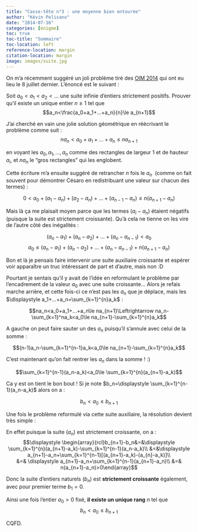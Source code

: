 ```yaml
---
title: "Casse-tête n°3 : une moyenne bien entourée"
author: "Kévin Polisano"
date: "2014-07-16"
categories: [énigme]
toc: true
toc-title: "Sommaire"
toc-location: left
reference-location: margin
citation-location: margin
image: images/suite.jpg
---
```


On m'a récemment suggéré un joli problème tiré des [OIM 2014](https://www.imo-official.org/problems.aspx) qui ont eu lieu le 8 juillet dernier. L'énoncé est le suivant :

::: callout-note

Soit $a_0<a_1<a_2<...$ une suite infinie d'entiers strictement positifs. Prouver qu'il existe un unique entier $n\ge 1$ tel que $$a_n<\frac{a_0+a_1+...+a_n}{n}\le a_{n+1}$$ 

:::

J'ai cherché en vain une jolie solution géométrique en réécrivant le problème comme suit : $$na_n<a_0+a_1+...+a_n\leq na_{n+1}$$

en voyant les $a_0,a_1,...,a_n$ comme des rectangles de largeur 1 et de hauteur $a_i$, et $na_n$ le "gros rectangles" qui les englobent.

Cette écriture m'a ensuite suggéré de retrancher $n$ fois le $a_n$  (comme on fait souvent pour démontrer Césaro en redistribuant une valeur sur chacun des termes) :

$$0<a_0+(a_1-a_n)+(a_2-a_n)+...+(a_{n-1}-a_n)\le n(a_{n+1}-a_n)$$

Mais là ça me plaisait moyen parce que les termes $(a_i-a_n)$ étaient négatifs (puisque la suite est strictement croissante). Qu'à cela ne tienne on les vire de l'autre côté des inégalités :

$$(a_n-a_1)+(a_n-a_2)+...+(a_n-a_{n-1})<a_0$$ $$a_0\le (a_n-a_1)+(a_n-a_2)+...+(a_n-a_{n-1})+ n(a_{n+1}-a_n)$$

Bon et là je pensais faire intervenir une suite auxiliaire croissante et espérer voir apparaître un truc intéressant de part et d'autre, mais non :D

Pourtant je sentais qu'il y avait de l'idée en reformulant le problème par l'encadrement de la valeur $a_0$ avec une suite croissante... Alors je refais marche arrière, et cette fois-ci ce n'est pas les $a_n$ que je déplace, mais les $\displaystyle a_1+...+a_n=\sum_{k=1}^{n}a_k$ :

$$na_n<a_0+a_1+...+a_n\le na_{n+1}\Leftrightarrow na_n-\sum_{k=1}^na_k<a_0\le na_{n+1}-\sum_{k=1}^{n}a_k$$

A gauche on peut faire sauter un des $a_n$ puisqu'il s'annule avec celui de la somme :

$$(n-1)a_n-\sum_{k=1}^{n-1}a_k<a_0\le na_{n+1}-\sum_{k=1}^{n}a_k$$

C'est maintenant qu'on fait rentrer les $a_n$ dans la somme ! :)

$$\sum_{k=1}^{n-1}(a_n-a_k)<a_0\le \sum_{k=1}^{n}(a_{n+1}-a_k)$$

Ca y est on tient le bon bout ! Si je note $b_n=\displaystyle \sum_{k=1}^{n-1}(a_n-a_k)$ alors on a :

$$b_n<a_0\le b_{n+1}$$

Une fois le problème reformulé via cette suite auxiliaire, la résolution devient très simple :

En effet puisque la suite $(a_n)$ est strictement croissante, on a : $$\displaystyle \begin{array}{rcl}b_{n+1}-b_n&=&\displaystyle \sum_{k=1}^{n}(a_{n+1}-a_k)-\sum_{k=1}^{n-1}(a_n-a_k)\\ &=&\displaystyle a_{n+1}-a_n+\sum_{k=1}^{n-1}[(a_{n+1}-a_k)-(a_{n}-a_k)]\\ &=& \displaystyle a_{n+1}-a_n+\sum_{k=1}^{n-1}(a_{n+1}-a_n)\\ &=& n(a_{n+1}-a_n)>0\end{array}$$

Donc la suite d'entiers naturels $(b_n)$ est **strictement croissante** également, avec pour premier terme $b_1=0$.

Ainsi une fois l'entier $a_0>0$ fixé, **il existe un unique rang** $n$ tel que $$b_n<a_0\le b_{n+1}$$

CQFD.
